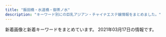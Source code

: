 ```yaml
---
title: "飯田橋・水道橋・御茶ノ水"
description: "キーワード別にの巨乳アジアン・チャイナエステ嬢情報をまとめました。"
---
```


新着画像と新着キーワードをまとめています。
2021年03月17日の情報です。

<DmmAffiliateIns />
<KeywordTable
  shops={
    [
    {
        "keywords": {
            "85": 21,
            "87": 7,
            "C": 20,
            "D": 35,
            "84": 7,
            "86": 7
        },
        "name": "\u60a0 \u3086\u3046",
        "station": "JR\u6c34\u9053\u6a4b\u99c5\u897f\u53e3",
        "url": "http://yu.xyz.mn/",
        "img_links": [
            "http://yu.xyz.mn/photos/sites/91/2020/02/2020022305370017.jpg",
            "http://yu.xyz.mn/images/room1.jpg",
            "http://yu.xyz.mn/images/ac6.jpg",
            "http://yu.xyz.mn/images/ac2.jpg",
            "http://yu.xyz.mn/photos/sites/91/2021/01/2021012205451889.jpg",
            "http://yu.xyz.mn/images/top.jpg",
            "http://yu.xyz.mn/images/room2.jpg",
            "http://yu.xyz.mn/images/s_shedule.jpg",
            "http://yu.xyz.mn/images/room3.jpg",
            "http://yu.xyz.mn/images/room4.jpg",
            "http://yu.xyz.mn/images/s_staff.jpg",
            "http://yu.xyz.mn/images/ac3.jpg",
            "http://yu.xyz.mn/photos/sites/91/2019/12/2019122901424384.jpg",
            "http://yu.xyz.mn/images/ac1.jpg",
            "http://yu.xyz.mn/photos/sites/91/2020/04/2020040807282190.jpg",
            "http://yu.xyz.mn/photos/sites/91/2019/12/2019122702252691.jpg",
            "http://yu.xyz.mn/images/ac5.jpg",
            "http://yu.xyz.mn/images/mobile.jpg",
            "http://yu.xyz.mn/photos/sites/91/2019/12/2019122702252767.jpg",
            "http://yu.xyz.mn/images/s_news.jpg",
            "http://yu.xyz.mn/images/ac4.jpg"
        ]
    },
    {
        "img_links": [
            "https://raku-relax.tokyo/wp-content/uploads/2020/11/9897621rakura.jpg",
            "https://raku-relax.tokyo/wp-content/themes/este/img/top-img04.png",
            "https://raku-relax.tokyo/wp-content/themes/este/img/top-img05.png",
            "https://raku-relax.tokyo/wp-content/themes/este/img/top-img02.png",
            "https://raku-relax.tokyo/wp-content/uploads/2020/04/1234sertdyf.jpg",
            "https://raku-relax.tokyo/wp-content/uploads/2020/04/siuaytfsa.jpg",
            "https://raku-relax.tokyo/wp-content/themes/este/img/tel02.png",
            "https://raku-relax.tokyo/wp-content/themes/este/img/tel03.png",
            "https://raku-relax.tokyo/wp-content/uploads/2020/01/y45a121.jpg",
            "https://raku-relax.tokyo/wp-content/uploads/2020/11/oiuarakura.jpg",
            "https://raku-relax.tokyo/wp-content/themes/este/img/2.jpg",
            "https://raku-relax.tokyo/wp-content/themes/este/img/top-img01.png",
            "https://raku-relax.tokyo/wp-content/uploads/2020/10/ertyurakura.jpg",
            "https://raku-relax.tokyo/wp-content/uploads/2018/12/satfuygihoj.jpg",
            "https://raku-relax.tokyo/wp-content/uploads/2020/01/897sarakura.jpg",
            "https://raku-relax.tokyo/wp-content/themes/este/img/1.jpg",
            "https://raku-relax.tokyo/wp-content/themes/este/img/top-img03.png",
            "https://raku-relax.tokyo/wp-content/themes/este/img/3.jpg",
            "https://raku-relax.tokyo/wp-content/themes/este/img/tel.png",
            "https://raku-relax.tokyo/wp-content/uploads/2021/01/1211rakura.jpg",
            "https://raku-relax.tokyo/wp-content/themes/este/img/4.jpg",
            "https://raku-relax.tokyo/wp-content/themes/este/img/tel_footer.png",
            "https://raku-relax.tokyo/wp-content/themes/este/img/tel_header.png"
        ],
        "url": "https://raku-relax.tokyo/",
        "keywords": {
            "C": 16,
            "D": 7,
            "E": 7
        },
        "name": "\u697d\u697d",
        "station": "\u725b\u8fbc\u795e\u697d\u5742\u99c5A2\u51fa\u53e3"
    },
    {
        "url": "https://kira.uouono.com/",
        "name": "\u30ad\u30e9\u30e9",
        "station": "\u795e\u4fdd\u753a\u99c5A1\u51fa\u53e3",
        "keywords": {},
        "img_links": []
    },
    {
        "keywords": {},
        "station": "\u5c0f\u5ddd\u753a\u99c5B4",
        "name": "\u30a2\u30ed\u30de\u30e9\u30c3\u30ad\u30fc",
        "img_links": [
            "https://i0.wp.com/aromalucky.xyz/wp-content/uploads/2019/05/15.jpg",
            "https://i2.wp.com/aromalucky.xyz/wp-content/uploads/2017/12/03-1.jpg",
            "https://i2.wp.com/aromalucky.xyz/wp-content/uploads/2020/09/21.jpg",
            "https://i2.wp.com/aromalucky.xyz/wp-content/uploads/2019/04/14.jpg",
            "http://aromalucky.xyz/wp-content/uploads/2019/05/01_02.png",
            "https://i1.wp.com/aromalucky.xyz/wp-content/uploads/2017/12/04-1.jpg",
            "https://i2.wp.com/aromalucky.xyz/wp-content/uploads/2019/04/12.jpg",
            "https://i1.wp.com/aromalucky.xyz/wp-content/uploads/2019/05/16.jpg",
            "https://i2.wp.com/aromalucky.xyz/wp-content/uploads/2017/12/08.jpg",
            "https://i0.wp.com/aromalucky.xyz/wp-content/uploads/2019/04/13.jpg",
            "https://i0.wp.com/aromalucky.xyz/wp-content/uploads/2017/12/05-1.jpg",
            "https://i0.wp.com/aromalucky.xyz/wp-content/uploads/2019/05/02.png",
            "https://i2.wp.com/aromalucky.xyz/wp-content/uploads/2019/05/03.png",
            "https://i2.wp.com/aromalucky.xyz/wp-content/uploads/2017/12/02.jpg",
            "https://i1.wp.com/aromalucky.xyz/wp-content/uploads/2019/10/20.jpg"
        ],
        "url": "http://aromalucky.xyz/"
    },
    {
        "url": "https://izumi-esthe.tokyo/",
        "station": "\u5c0f\u5ddd\u753a\u99c5B5\u51fa\u53e3",
        "keywords": {},
        "name": "\u7652\u3057\u306e\u6cc9",
        "img_links": []
    },
    {
        "station": "\u795e\u4fdd\u753a\u99c5A5\u51fa\u53e3",
        "url": "http://jinbocho.xyz/",
        "keywords": {},
        "img_links": [
            "http://jinbocho.xyz/images/r1.jpg",
            "http://jinbocho.xyz/images/top2.jpg",
            "http://jinbocho.xyz/images/a5.jpg",
            "http://jinbocho.xyz/images/g8.jpg",
            "http://jinbocho.xyz/images/miki.jpg",
            "http://jinbocho.xyz/images/r3.jpg",
            "http://jinbocho.xyz/images/r2.jpg",
            "http://jinbocho.xyz/images/s_staff.png",
            "http://jinbocho.xyz/images/gb01.png",
            "http://jinbocho.xyz/images/g9.jpg",
            "http://jinbocho.xyz/images/r4.jpg",
            "http://jinbocho.xyz/images/a4.jpg",
            "http://jinbocho.xyz/images/g2.jpg",
            "http://jinbocho.xyz/images/yuk.jpg",
            "http://jinbocho.xyz/images/a3.jpg",
            "http://jinbocho.xyz/images/g1.jpg",
            "http://jinbocho.xyz/images/r5.jpg",
            "http://jinbocho.xyz/images/zi.png",
            "http://jinbocho.xyz/images/g0.jpg",
            "http://jinbocho.xyz/images/mobile.png",
            "http://jinbocho.xyz/images/a1.jpg",
            "http://jinbocho.xyz/images/a2.jpg",
            "http://jinbocho.xyz/images/new-tit3.png",
            "http://jinbocho.xyz/images/left3.png",
            "http://jinbocho.xyz/images/g10.jpg",
            "http://jinbocho.xyz/images/mika.jpg",
            "http://jinbocho.xyz/images/r6.jpg",
            "http://jinbocho.xyz/images/haru.jpg",
            "http://jinbocho.xyz/images/g7.jpg",
            "http://jinbocho.xyz/images/yuki.jpg",
            "http://jinbocho.xyz/images/face.png",
            "http://jinbocho.xyz/images/new-tit.png",
            "http://jinbocho.xyz/images/top1.jpg"
        ],
        "name": "\u306f\u306a\u3073"
    },
    {
        "keywords": {
            "C": 17
        },
        "url": "http://sln-relax.com/",
        "name": "Lime",
        "img_links": [
            "http://sln-relax.com/img/ttl_staff.png",
            "http://sln-relax.com/i/files/homeimg.jpg",
            "http://sln-relax.com/scdl/staff/10061.jpg",
            "http://sln-relax.com/scdl/staff/10081.jpg",
            "http://sln-relax.com/scdl/staff/10021.jpg",
            "http://sln-relax.com/scdl/staff/10031.jpg",
            "http://sln-relax.com/pic/topimg2.jpg",
            "http://sln-relax.com/pic/topimg3.jpg",
            "http://sln-relax.com/img/ttl_concept.jpg",
            "http://sln-relax.com/img/ttl_mobile.jpg",
            "http://sln-relax.com/scdl/staff/10011.jpg",
            "http://sln-relax.com/i/files/girl01.jpg",
            "http://sln-relax.com/img/ttl_rec.jpg",
            "http://sln-relax.com/scdl/staff/10071.jpg",
            "http://sln-relax.com/pic/topimg1.jpg",
            "http://sln-relax.com/scdl/staff/10041.jpg",
            "http://sln-relax.com/img/att.jpg",
            "http://sln-relax.com/scdl/staff/10051.jpg",
            "http://sln-relax.com/img/ttl_tnew.jpg",
            "http://sln-relax.com/pic/head.png",
            "http://sln-relax.com/i/files/girl02.jpg"
        ],
        "station": "JR\u6c34\u9053\u6a4b\u99c5\u897f\u53e3"
    },
    {
        "keywords": {
            "88": 4,
            "E": 4,
            "83": 8,
            "85": 6,
            "D": 18,
            "F": 6,
            "84": 4,
            "89": 6
        },
        "url": "http://venus.tyo.cm/",
        "img_links": [
            "http://venus.tyo.cm/photos/sites/40/2020/08/2020083109075883.jpeg",
            "http://venus.tyo.cm/photos/sites/40/2020/08/2020083109075685.jpeg",
            "http://venus.tyo.cm/images/room2.jpg",
            "http://venus.tyo.cm/images/pagetop.png",
            "http://venus.tyo.cm/photos/sites/40/2020/09/2020091012404045.jpeg",
            "http://venus.tyo.cm/images/room3.jpg",
            "http://venus.tyo.cm/images/spmainimg.jpg",
            "http://venus.tyo.cm/photos/sites/40/2020/10/202010021052282.jpeg",
            "http://venus.tyo.cm/images/top.png",
            "http://venus.tyo.cm/images/room6.jpg",
            "http://venus.tyo.cm/images/room1.jpg",
            "http://venus.tyo.cm/images/mainimg.jpg",
            "http://venus.tyo.cm/photos/sites/40/2020/08/2020083109075848.jpeg",
            "http://venus.tyo.cm/images/room4.jpg",
            "http://venus.tyo.cm/photos/sites/40/2020/09/2020090907201289.jpeg",
            "http://venus.tyo.cm/photos/sites/40/2020/08/2020083109075781.jpeg",
            "http://venus.tyo.cm/photos/sites/40/2020/08/2020083109075581.jpeg",
            "http://venus.tyo.cm/photos/sites/40/2020/08/2020083109075784.jpeg",
            "http://venus.tyo.cm/images/room5.jpg",
            "http://venus.tyo.cm/photos/sites/40/2020/09/2020090907201348.jpeg",
            "http://venus.tyo.cm/photos/sites/40/2020/08/2020083109075912.jpeg"
        ],
        "station": "JR\u6c34\u9053\u6a4b\u99c5\u6771\u53e3",
        "name": "\u30d3\u30fc\u30ca\u30b9"
    },
    {
        "station": "JR\u6c34\u9053\u6a4b\u99c5\u6771\u53e3",
        "keywords": {
            "C": 11,
            "86": 1,
            "D": 3,
            "85": 3
        },
        "img_links": [
            "http://yiluioszn.xyz/uploads/210310/1-2103101A92K03.jpg",
            "http://yiluioszn.xyz/templets/default/style/images/room2.jpg",
            "http://yiluioszn.xyz/uploads/210310/1-2103101A42J48.jpg",
            "http://yiluioszn.xyz/templets/default/style/images/room1.jpg",
            "http://yiluioszn.xyz/templets/default/style/images/s_service.png",
            "http://yiluioszn.xyz/templets/default/style/images/girl-z1.jpg",
            "http://yiluioszn.xyz/templets/default/style/images/s_pick.png",
            "http://yiluioszn.xyz/templets/default/style/images/s_news.png",
            "http://yiluioszn.xyz/templets/default/style/images/girl-z2.jpg",
            "http://yiluioszn.xyz/templets/default/style/images/room4.jpg",
            "http://yiluioszn.xyz/templets/default/style/images/top.png",
            "http://yiluioszn.xyz/templets/default/style/images/room3.jpg",
            "http://yiluioszn.xyz/uploads/210310/1-2103101A442A7.jpg",
            "http://yiluioszn.xyz/uploads/210303/1-210303160206320.jpg",
            "http://yiluioszn.xyz/uploads/210310/1-2103101A3543R.jpg",
            "http://yiluioszn.xyz/templets/default/style/images/s_staff.png"
        ],
        "name": "\u307f\u3055\u304d",
        "url": "http://yiluioszn.xyz/"
    },
    {
        "station": "\u795e\u4fdd\u753a\u99c5A7\u51fa\u53e3",
        "keywords": {
            "C": 7
        },
        "url": "http://rapisu.tokyo/",
        "name": "\u30e9\u30d4\u30b9",
        "img_links": [
            "http://rapisu.tokyo/images/r3.jpg",
            "http://rapisu.tokyo/images/r1.jpg",
            "http://rapisu.tokyo/images/flash1.jpg",
            "http://rapisu.tokyo/images/end.png",
            "http://rapisu.tokyo/images/mobile.png",
            "http://rapisu.tokyo/images/top.png",
            "http://rapisu.tokyo/images/flash.jpg",
            "http://rapisu.tokyo/images/zi_staff.png",
            "http://rapisu.tokyo/images/g0.jpg",
            "http://rapisu.tokyo/images/mika.jpg",
            "http://rapisu.tokyo/images/r2.jpg",
            "http://rapisu.tokyo/images/tiao.png",
            "http://rapisu.tokyo/images/meihui.jpg"
        ]
    },
    {
        "name": "\u30d7\u30ea\u30f3",
        "keywords": {},
        "img_links": [
            "https://suidobashi-mensesthe.com/room/6-l.jpg",
            "https://suidobashi-mensesthe.com/staff/midori-s2.jpg",
            "https://suidobashi-mensesthe.com/room/1-s.jpg",
            "https://suidobashi-mensesthe.com/room/4-s.jpg",
            "https://suidobashi-mensesthe.com/staff/1.jpg",
            "https://suidobashi-mensesthe.com/staff/4.jpg",
            "https://suidobashi-mensesthe.com/images/covit19.jpg",
            "https://suidobashi-mensesthe.com/images/qrcode.png",
            "https://suidobashi-mensesthe.com/room/2-s.jpg",
            "https://suidobashi-mensesthe.com/room/esthe3.jpg",
            "https://suidobashi-mensesthe.com/staff/yui-s1.jpg",
            "https://suidobashi-mensesthe.com/room/5-l.jpg",
            "https://suidobashi-mensesthe.com/images/flower.png",
            "https://suidobashi-mensesthe.com/staff/yui-s2.jpg",
            "https://suidobashi-mensesthe.com/staff/midori-l3.jpg",
            "https://suidobashi-mensesthe.com/button/blog.png",
            "https://suidobashi-mensesthe.com/staff/yui-l1.jpg",
            "https://suidobashi-mensesthe.com/room/1-l.jpg",
            "https://suidobashi-mensesthe.com/staff/6.jpg",
            "https://suidobashi-mensesthe.com/staff/5.jpg",
            "https://suidobashi-mensesthe.com/images/footer-r.png",
            "https://suidobashi-mensesthe.com/staff/midori-l2.jpg",
            "https://suidobashi-mensesthe.com/button/home.png",
            "https://suidobashi-mensesthe.com/icon/facebook.png",
            "https://suidobashi-mensesthe.com/room/3-s.jpg",
            "https://suidobashi-mensesthe.com/staff/midori-l1.jpg",
            "https://suidobashi-mensesthe.com/room/5-s.jpg",
            "https://suidobashi-mensesthe.com/staff/midori-s1.jpg",
            "https://suidobashi-mensesthe.com/images/clear.png",
            "https://suidobashi-mensesthe.com/icon/twitter.png",
            "https://suidobashi-mensesthe.com/images/prin-video2.jpg",
            "https://suidobashi-mensesthe.com/staff/yui-l2.jpg",
            "https://suidobashi-mensesthe.com/button/staff.png",
            "https://suidobashi-mensesthe.com/room/2-l.jpg",
            "https://suidobashi-mensesthe.com/room/esthe1.jpg",
            "https://suidobashi-mensesthe.com/icon/google_plus.png",
            "https://suidobashi-mensesthe.com/staff/yui-l3.jpg",
            "https://suidobashi-mensesthe.com/staff/3.jpg",
            "https://suidobashi-mensesthe.com/images/main1.jpg",
            "https://suidobashi-mensesthe.com/staff/0.jpg",
            "https://suidobashi-mensesthe.com/images/header3.png",
            "https://suidobashi-mensesthe.com/staff/2.jpg",
            "https://suidobashi-mensesthe.com/room/esthe2.jpg",
            "https://suidobashi-mensesthe.com/staff/yui-s3.jpg",
            "https://suidobashi-mensesthe.com/room/6-s.jpg",
            "https://suidobashi-mensesthe.com/images/main-sp.jpg",
            "https://suidobashi-mensesthe.com/icon/line.png",
            "https://suidobashi-mensesthe.com/room/4-l.jpg",
            "https://suidobashi-mensesthe.com/staff/midori-s3.jpg",
            "https://suidobashi-mensesthe.com/room/3-l.jpg",
            "https://suidobashi-mensesthe.com/images/footer-l.png"
        ],
        "url": "https://suidobashi-mensesthe.com/",
        "station": "JR\u6c34\u9053\u6a4b\u99c5\u897f\u53e3"
    }
]
}
/>
<DmmAffiliateScript />
